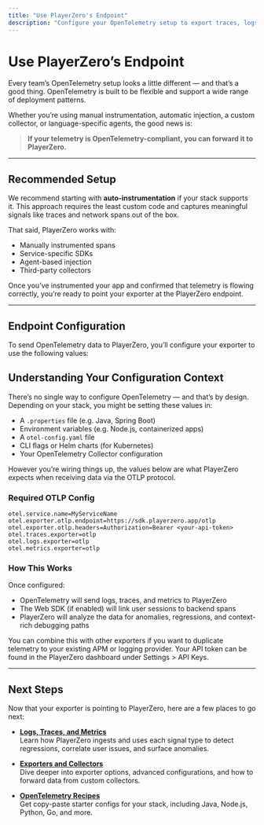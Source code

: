 ```yaml
---
title: "Use PlayerZero's Endpoint"
description: "Configure your OpenTelemetry setup to export traces, logs, and metrics to PlayerZero."
---
```


# Use PlayerZero’s Endpoint

Every team’s OpenTelemetry setup looks a little different — and that’s a good thing. OpenTelemetry is built to be flexible and support a wide range of deployment patterns.

Whether you’re using manual instrumentation, automatic injection, a custom collector, or language-specific agents, the good news is:

> **If your telemetry is OpenTelemetry-compliant, you can forward it to PlayerZero.**

---

## Recommended Setup

We recommend starting with **auto-instrumentation** if your stack supports it. This approach requires the least custom code and captures meaningful signals like traces and network spans out of the box.

That said, PlayerZero works with:
- Manually instrumented spans
- Service-specific SDKs
- Agent-based injection
- Third-party collectors

Once you’ve instrumented your app and confirmed that telemetry is flowing correctly, you’re ready to point your exporter at the PlayerZero endpoint.

---

## Endpoint Configuration

To send OpenTelemetry data to PlayerZero, you’ll configure your exporter to use the following values:

## Understanding Your Configuration Context

There’s no single way to configure OpenTelemetry — and that’s by design. Depending on your stack, you might be setting these values in:

- A `.properties` file (e.g. Java, Spring Boot)
- Environment variables (e.g. Node.js, containerized apps)
- A `otel-config.yaml` file
- CLI flags or Helm charts (for Kubernetes)
- Your OpenTelemetry Collector configuration

However you’re wiring things up, the values below are what PlayerZero expects when receiving data via the OTLP protocol.


### Required OTLP Config

```properties
otel.service.name=MyServiceName
otel.exporter.otlp.endpoint=https://sdk.playerzero.app/otlp
otel.exporter.otlp.headers=Authorization=Bearer <your-api-token>
otel.traces.exporter=otlp
otel.logs.exporter=otlp
otel.metrics.exporter=otlp
```
### How This Works

Once configured:
- OpenTelemetry will send logs, traces, and metrics to PlayerZero
- The Web SDK (if enabled) will link user sessions to backend spans
- PlayerZero will analyze the data for anomalies, regressions, and context-rich debugging paths

You can combine this with other exporters if you want to duplicate telemetry to your existing APM or logging provider.
Your API token can be found in the PlayerZero dashboard under Settings > API Keys.

---

## Next Steps

Now that your exporter is pointing to PlayerZero, here are a few places to go next:

- **[Logs, Traces, and Metrics](/docs/integrations/opentelemetry/logs-traces-metrics)**  
  Learn how PlayerZero ingests and uses each signal type to detect regressions, correlate user issues, and surface anomalies.

- **[Exporters and Collectors](/docs/integrations/opentelemetry/exporters-and-collectors)**  
  Dive deeper into exporter options, advanced configurations, and how to forward data from custom collectors.

- **[OpenTelemetry Recipes](/docs/integrations/opentelemetry/recipes)**  
  Get copy-paste starter configs for your stack, including Java, Node.js, Python, Go, and more.

